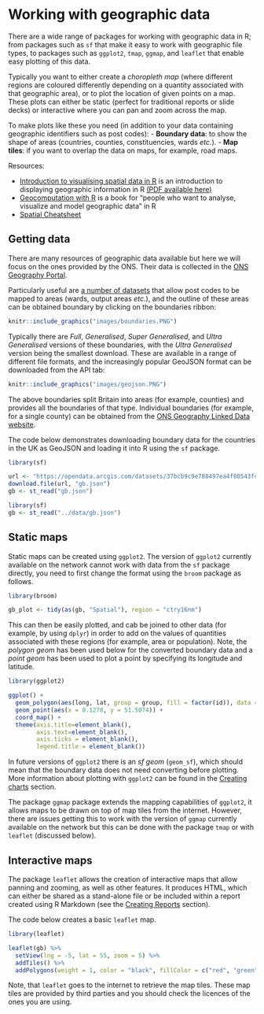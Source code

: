 
# Working with geographic data {#maps}

There are a wide range of packages for working with geographic data in R; from packages such as `sf` that make it easy to work with geographic file types, to packages such as `ggplot2`, `tmap`, `ggmap`, and `leaflet` that enable easy plotting of this data.

Typically you want to either create a *choropleth map* (where different regions are coloured differently depending on a quantity associated with that geographic area), or to plot the location of given points on a map. These plots can either be static (perfect for traditional reports or slide decks) or interactive where you can pan and zoom across the map.

To make plots like these you need (in addition to your data containing geographic identifiers such as post codes):
- **Boundary data**: to show the shape of areas (countries, counties, constituencies, wards *etc.*).
- **Map tiles**: if you want to overlap the data on maps, for example, road maps.

Resources:

* [Introduction to visualising spatial data in R](https://github.com/Robinlovelace/Creating-maps-in-R) is an introduction to displaying geographic information in R [(PDF available here)](https://github.com/Robinlovelace/Creating-maps-in-R/blob/master/intro-spatial-rl.pdf)
* [Geocomputation with R](https://geocompr.robinlovelace.net/) is a book for "people who want to analyse, visualize and model geographic data" in R
* [Spatial Cheatsheet](https://www.maths.lancs.ac.uk/~rowlings/Teaching/UseR2012/cheatsheet.html)


## Getting data

There are many resources of geographic data available but here we will focus on the ones provided by the ONS. Their data is collected in the [ONS Geography Portal](http://geoportal.statistics.gov.uk/).

Particularly useful are [a number of datasets](http://geoportal1-ons.opendata.arcgis.com/datasets?q=postcode) that allow post codes to be mapped to areas (wards, output areas *etc.*), and the outline of these areas can be obtained boundary by clicking on the boundaries ribbon:

```r
knitr::include_graphics("images/boundaries.PNG")
```

Typically there are *Full*, *Generalised*, *Super Generalised*, and *Ultra Generalised* versions of these boundaries, with the *Ultra Generalised* version being the smallest download. These are available in a range of different file formats, and the increasingly popular GeoJSON format can be downloaded from the API tab:

```r
knitr::include_graphics("images/geojson.PNG")
```

The above boundaries split Britain into areas (for example, counties) and provides all the boundaries of that type. Individual boundaries (for example, for a single county) can be obtained from the [ONS Geography Linked Data website](http://statistics.data.gov.uk/).

The code below demonstrates downloading boundary data for the countries in the UK as GeoJSON and loading it into R using the `sf` package.

```r
library(sf)

url <- "https://opendata.arcgis.com/datasets/37bcb9c9e788497ea4f80543fd14c0a7_4.geojson"
download.file(url, "gb.json")
gb <- st_read("gb.json")
```

```r
library(sf)
gb <- st_read("../data/gb.json")
```


## Static maps

Static maps can be created using `ggplot2`. The version of `ggplot2` currently available on the network cannot work with data from the `sf` package directly, you need to first change the format using the `broom` package as follows.

```r
library(broom)

gb_plot <- tidy(as(gb, "Spatial"), region = "ctry16nm")

```

This can then be easily plotted, and cab be joined to other data (for example, by using `dplyr`) in order to add on the values of quantities associated with these regions (for example, area or population). Note, the *polygon geom* has been used below for the converted boundary data and a *point geom* has been used to plot a point by specifying its longitude and latitude.

```r
library(ggplot2)

ggplot() + 
  geom_polygon(aes(long, lat, group = group, fill = factor(id)), data = gb_plot) +
  geom_point(aes(x = 0.1278, y = 51.5074)) +
  coord_map() +
  theme(axis.title=element_blank(),
        axis.text=element_blank(),
        axis.ticks = element_blank(),
        legend.title = element_blank())
```

In future versions of `ggplot2` there is an *sf geom* (`geom_sf`), which should mean that the boundary data does not need converting before plotting. More information about plotting with `ggplot2` can be found in the [Creating charts](#charts) section.

The package `ggmap` package extends the mapping capabilities of `ggplot2`, it allows maps to be drawn on top of map tiles from the internet. However, there are issues getting this to work with the version of `ggmap` currently available on the network but this can be done with the package `tmap` or with `leaflet` (discussed below).

## Interactive maps

The package `leaflet` allows the creation of interactive maps that allow panning and zooming, as well as other features. It produces HTML, which can either be shared as a stand-alone file or be included within a report created using R Markdown (see the [Creating Reports](#reports) section).

The code below creates a basic `leaflet` map.

```r
library(leaflet)

leaflet(gb) %>% 
  setView(lng = -5, lat = 55, zoom = 5) %>% 
  addTiles() %>% 
  addPolygons(weight = 1, color = "black", fillColor = c("red", "green", "blue"))
```

Note, that `leaflet` goes to the internet to retrieve the map tiles. These map tiles are provided by third parties and you should check the licences of the ones you are using.
